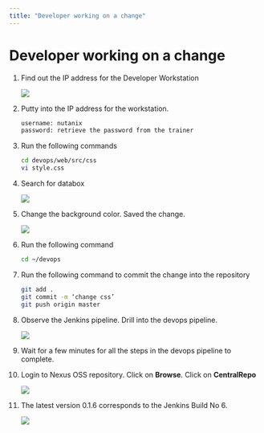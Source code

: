 ```yaml
---
title: "Developer working on a change"
---
```


# Developer working on a change

1.	Find out the IP address for the Developer Workstation

    ![](images/cicd_lab1.png)

2.	Putty into the IP address for the workstation.  

    ```bash
    username: nutanix
    password: retrieve the password from the trainer

3.	Run the following commands

    ```bash
    cd devops/web/src/css
    vi style.css

5.	Search for databox

    ![](images/cicd_lab2.png)

6.	Change the background color.  Saved the change.

    ![](images/cicd_lab3.png)

7.	Run the following command 

    ```bash
    cd ~/devops

8.	Run the following command to commit the change into the repository

    ```bash
    git add .
    git commit -m ‘change css’
    git push origin master

9.	Observe the Jenkins pipeline.  Drill into the devops pipeline.

    ![](images/cicd_lab4.png) 

10.	Wait for a few minutes for all the steps in the devops pipeline to complete.  

11.	Login to Nexus OSS repository.  Click on **Browse**.  Click on **CentralRepo**

    ![](images/cicd_lab5.png) 

12.	The latest version 0.1.6 corresponds to the Jenkins Build No 6.

    ![](images/cicd_lab6.png) 


  


